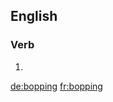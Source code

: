 ==English==

===Verb===
{{head|en|present participle}}

# {{present participle of|bop|lang=en}}

[[de:bopping]]
[[fr:bopping]]